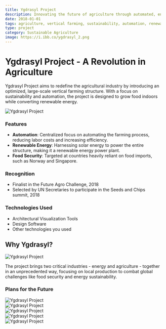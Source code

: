 ```yaml
---
title: Ygdrasyl Project
description: Innovating the future of agriculture through automated, energy-efficient vertical farming solutions.
date: 2018-01-01
tags: agriculture, vertical farming, sustainability, automation, renewable energy
type: project
category: Sustainable Agriculture
image: https://i.ibb.co/ygdrasyl_2.png
---
```


# Ygdrasyl Project - A Revolution in Agriculture

Ygdrasyl Project aims to redefine the agricultural industry by introducing an optimized, large-scale vertical farming structure. With a focus on sustainability and automation, the project is designed to grow food indoors while converting renewable energy.

![Ygdrasyl Project](https://i.ibb.co/FbHzYXQ/coral-9.jpg)

### Features

- **Automation**: Centralized focus on automating the farming process, reducing labor costs and increasing efficiency.
- **Renewable Energy**: Harnessing solar energy to power the entire structure, making it a renewable energy power plant.
- **Food Security**: Targeted at countries heavily reliant on food imports, such as Norway and Singapore.

### Recognition

- Finalist in the Future Agro Challenge, 2018
- Selected by UN Secretaries to participate in the Seeds and Chips summit, 2018

### Technologies Used

- Architectural Visualization Tools
- Design Software
- Other technologies you used

## Why Ygdrasyl?

![Ygdrasyl Project](https://i.ibb.co/56q7n7V/coral-6.png)

The project brings two critical industries - energy and agriculture - together in an unprecedented way, focusing on local production to combat global challenges like food security and energy sustainability.

### Plans for the Future

![Ygdrasyl Project](https://i.ibb.co/5MqkVB3/coral-7.jpg)  
![Ygdrasyl Project](https://i.ibb.co/7WZnX4T/coral-2.gif)  
![Ygdrasyl Project](https://i.ibb.co/d5dbvGq/coral-5.gif)  
![Ygdrasyl Project](https://i.ibb.co/9sm7nCy/coral-1.gif)  
![Ygdrasyl Project](https://i.ibb.co/SyqyJJk/coral-8.png)
